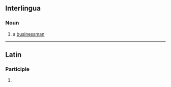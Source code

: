 ==Interlingua==

===Noun===
{{head|ia|nouns}}

# a [[businessman]]

----

==Latin==

===Participle===
{{la-part-form|negōtiante}}

# {{inflection of|la|negōtiāns||abl|m//f//n|s}}